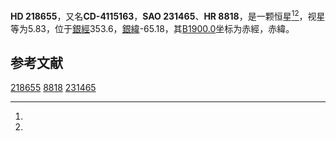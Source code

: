 {{Starbox begin
| name = HD 218655
}}
{{Starbox observe
| epoch = [[J2000.0|J2000.0]]
| constell = {{星座名待查}}<ref name=SIMBAD>{{cite web
 | url=http://simbad.u-strasbg.fr/simbad/sim-id?Ident=HR+8818
 | title =Pulsating variable Star
 | publisher=Centre de Données astronomiques de Strasbourg
 | work=SIMBAD
 | accessdate=2012-07-13}}</ref><ref name=DATA>{{cite web
 | url=http://vizier.u-strasbg.fr/viz-bin/VizieR-5?-out.add=.&-source=5050&-corr=PK=HR&-out.max=9999&HR=8818
 | title=VizieR Detailed Page
 | accessdate=2012-07-13
 | archive-date=2016-03-04
 | archive-url=https://web.archive.org/web/20160304233743/http://vizier.u-strasbg.fr/viz-bin/VizieR-5?-out.add=.&-source=5050&-corr=PK=HR&-out.max=9999&HR=8818
 | dead-url=no
 }}</ref>
| 星官 = 
| ra = {{RA|23|10|9.8}}<ref name=SIMBAD /><ref name=DATA />
| dec = {{DEC|-40|35|30}}<ref name=SIMBAD /><ref name=DATA />
| appmag_v = 5.83<ref name=SIMBAD /><ref name=DATA />
}}
{{Starbox character
| class = M4III<ref name=SIMBAD /><ref name=DATA />
| b-v = 1.62<ref name=SIMBAD /><ref name=DATA />
| u-b = 1.84<ref name=SIMBAD /><ref name=DATA />
| r-i = <ref name=SIMBAD /><ref name=DATA />
| variable = 
}}
{{Starbox astrometry
| radial_v = 1.84
| prop_mo_ra = -7
| parallax = 
| p_error = 
}}
{{Starbox catalog
| names =CD-4115163，[[SAO星表|SAO]] 231465，[[HD星表|HD]] 218655，[[HR星表|HR]] 8818}}
{{Starbox reference |Simbad=HR+8818}}
{{Starbox end}}

'''HD 218655'''，又名'''CD-4115163'''，'''SAO 231465'''、'''HR 8818'''，是一颗恒星<ref name=SIMBAD /><ref name=DATA />，视星等为5.83，位于[[銀道座標系|銀經]]353.6，[[銀道座標系|銀緯]]-65.18，其[[B1900.0|B1900.0]]坐标为赤經{{RA|23|4|35.8}}，赤緯{{DEC|-41|-65.18|57}}。

== 参考文献 ==
{{reflist}}

{{star-stub}}

[[Category:HD和HDE天體|218655]]
[[Category:HR天體|8818]]
[[Category:SAO天體|231465]]